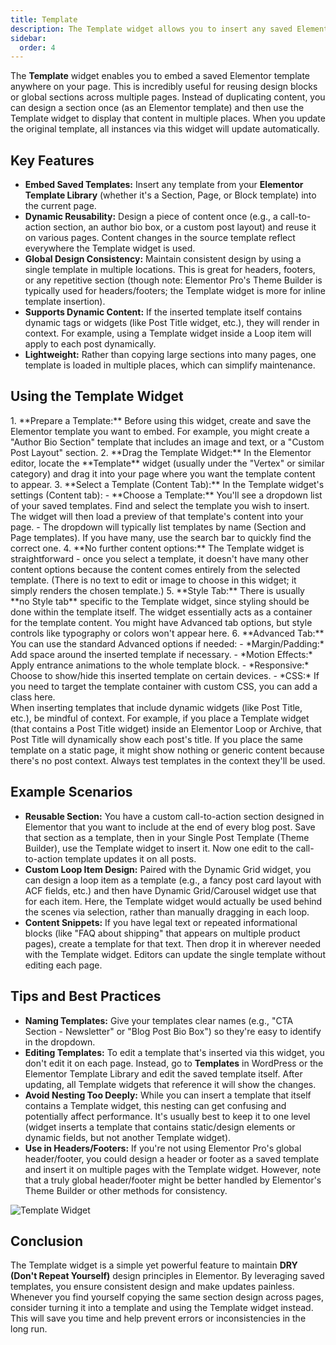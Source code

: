 ```yaml
---
title: Template
description: The Template widget allows you to insert any saved Elementor template (section or page) into your layout, letting you reuse designs dynamically.
sidebar:
  order: 4
---
```



The **Template** widget enables you to embed a saved Elementor template anywhere on your page. This is incredibly useful for reusing design blocks or global sections across multiple pages. Instead of duplicating content, you can design a section once (as an Elementor template) and then use the Template widget to display that content in multiple places. When you update the original template, all instances via this widget will update automatically.

## Key Features

- **Embed Saved Templates:** Insert any template from your **Elementor Template Library** (whether it's a Section, Page, or Block template) into the current page.
- **Dynamic Reusability:** Design a piece of content once (e.g., a call-to-action section, an author bio box, or a custom post layout) and reuse it on various pages. Content changes in the source template reflect everywhere the Template widget is used.
- **Global Design Consistency:** Maintain consistent design by using a single template in multiple locations. This is great for headers, footers, or any repetitive section (though note: Elementor Pro's Theme Builder is typically used for headers/footers; the Template widget is more for inline template insertion).
- **Supports Dynamic Content:** If the inserted template itself contains dynamic tags or widgets (like Post Title widget, etc.), they will render in context. For example, using a Template widget inside a Loop item will apply to each post dynamically.
- **Lightweight:** Rather than copying large sections into many pages, one template is loaded in multiple places, which can simplify maintenance.

## Using the Template Widget

<Steps>
1. **Prepare a Template:** Before using this widget, create and save the Elementor template you want to embed. For example, you might create a "Author Bio Section" template that includes an image and text, or a "Custom Post Layout" section.
2. **Drag the Template Widget:** In the Elementor editor, locate the **Template** widget (usually under the "Vertex" or similar category) and drag it into your page where you want the template content to appear.
3. **Select a Template (Content Tab):** In the Template widget's settings (Content tab):
   - **Choose a Template:** You'll see a dropdown list of your saved templates. Find and select the template you wish to insert. The widget will then load a preview of that template's content into your page.
   - The dropdown will typically list templates by name (Section and Page templates). If you have many, use the search bar to quickly find the correct one.
4. **No further content options:** The Template widget is straightforward - once you select a template, it doesn't have many other content options because the content comes entirely from the selected template. (There is no text to edit or image to choose in this widget; it simply renders the chosen template.)
5. **Style Tab:** There is usually **no Style tab** specific to the Template widget, since styling should be done within the template itself. The widget essentially acts as a container for the template content. You might have Advanced tab options, but style controls like typography or colors won't appear here.
6. **Advanced Tab:** You can use the standard Advanced options if needed:
   - *Margin/Padding:* Add space around the inserted template if necessary.
   - *Motion Effects:* Apply entrance animations to the whole template block.
   - *Responsive:* Choose to show/hide this inserted template on certain devices.
   - *CSS:* If you need to target the template container with custom CSS, you can add a class here.
</Steps>

<Aside type="note" title='Dynamic Context'>
When inserting templates that include dynamic widgets (like Post Title, etc.), be mindful of context. For example, if you place a Template widget (that contains a Post Title widget) inside an Elementor Loop or Archive, that Post Title will dynamically show each post's title. If you place the same template on a static page, it might show nothing or generic content because there's no post context. Always test templates in the context they'll be used.
</Aside>

## Example Scenarios

- **Reusable Section:** You have a custom call-to-action section designed in Elementor that you want to include at the end of every blog post. Save that section as a template, then in your Single Post Template (Theme Builder), use the Template widget to insert it. Now one edit to the call-to-action template updates it on all posts.
- **Custom Loop Item Design:** Paired with the Dynamic Grid widget, you can design a loop item as a template (e.g., a fancy post card layout with ACF fields, etc.) and then have Dynamic Grid/Carousel widget use that for each item. Here, the Template widget would actually be used behind the scenes via selection, rather than manually dragging in each loop.
- **Content Snippets:** If you have legal text or repeated informational blocks (like "FAQ about shipping" that appears on multiple product pages), create a template for that text. Then drop it in wherever needed with the Template widget. Editors can update the single template without editing each page.

## Tips and Best Practices

- **Naming Templates:** Give your templates clear names (e.g., "CTA Section - Newsletter" or "Blog Post Bio Box") so they're easy to identify in the dropdown.
- **Editing Templates:** To edit a template that's inserted via this widget, you don't edit it on each page. Instead, go to **Templates** in WordPress or the Elementor Template Library and edit the saved template itself. After updating, all Template widgets that reference it will show the changes.
- **Avoid Nesting Too Deeply:** While you can insert a template that itself contains a Template widget, this nesting can get confusing and potentially affect performance. It's usually best to keep it to one level (widget inserts a template that contains static/design elements or dynamic fields, but not another Template widget).
- **Use in Headers/Footers:** If you're not using Elementor Pro's global header/footer, you could design a header or footer as a saved template and insert it on multiple pages with the Template widget. However, note that a truly global header/footer might be better handled by Elementor's Theme Builder or other methods for consistency.

![Template Widget](https://cdn.webilia.com/u/d/2025/08/vertex-widget-template.png)

## Conclusion

The Template widget is a simple yet powerful feature to maintain **DRY (Don't Repeat Yourself)** design principles in Elementor. By leveraging saved templates, you ensure consistent design and make updates painless. Whenever you find yourself copying the same section design across pages, consider turning it into a template and using the Template widget instead. This will save you time and help prevent errors or inconsistencies in the long run.
